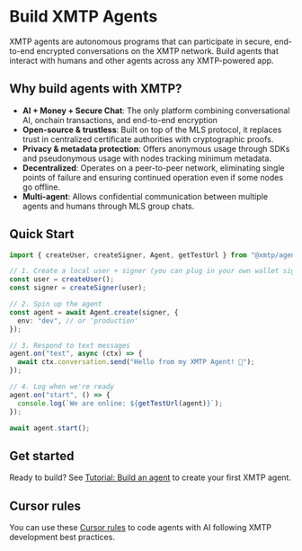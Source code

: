 # Build XMTP Agents

XMTP agents are autonomous programs that can participate in secure, end-to-end encrypted conversations on the XMTP network. Build agents that interact with humans and other agents across any XMTP-powered app.

## Why build agents with XMTP?

- **AI + Money + Secure Chat**: The only platform combining conversational AI, onchain transactions, and end-to-end encryption
- **Open-source & trustless**: Built on top of the MLS protocol, it replaces trust in centralized certificate authorities with cryptographic proofs.
- **Privacy & metadata protection**: Offers anonymous usage through SDKs and pseudonymous usage with nodes tracking minimum metadata.
- **Decentralized**: Operates on a peer-to-peer network, eliminating single points of failure and ensuring continued operation even if some nodes go offline.
- **Multi-agent**: Allows confidential communication between multiple agents and humans through MLS group chats.

## Quick Start

```ts
import { createUser, createSigner, Agent, getTestUrl } from "@xmtp/agent-sdk";

// 1. Create a local user + signer (you can plug in your own wallet signer)
const user = createUser();
const signer = createSigner(user);

// 2. Spin up the agent
const agent = await Agent.create(signer, {
  env: "dev", // or 'production'
});

// 3. Respond to text messages
agent.on("text", async (ctx) => {
  await ctx.conversation.send("Hello from my XMTP Agent! 👋");
});

// 4. Log when we're ready
agent.on("start", () => {
  console.log(`We are online: ${getTestUrl(agent)}`);
});

await agent.start();
```

## Get started

Ready to build? See [Tutorial: Build an agent](/agents/get-started/build-an-agent) to create your first XMTP agent.

## Cursor rules

You can use these [Cursor rules](https://github.com/ephemeraHQ/xmtp-agent-examples/blob/main/.cursor/rules/xmtp.mdc) to code agents with AI following XMTP development best practices.